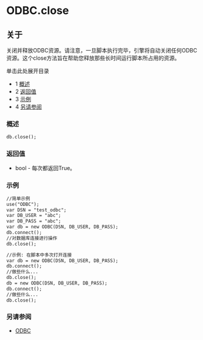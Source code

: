 # ODBC.close 

## 关于

关闭并释放ODBC资源。请注意，一旦脚本执行完毕，引擎将自动关闭任何ODBC资源。这个close方法旨在帮助您释放那些长时间运行脚本所占用的资源。

单击此处展开目录

- 1 [概述](#概述)
- 2 [返回值](#--)
- 3 [示例](#示例)
- 4 [另请参阅](#--)

### 概述

```xml
db.close();
```

### 返回值

- bool - 每次都返回True。

### 示例

```xml
//简单示例
use("ODBC");
var DSN = "test_odbc";
var DB_USER = "abc";
var DB_PASS = "abc";
var db = new ODBC(DSN, DB_USER, DB_PASS);
db.connect();
//对数据库连接进行操作
db.close(); 
```

```xml
//示例: 在脚本中多次打开连接
var db = new ODBC(DSN, DB_USER, DB_PASS);
db.connect();
//做些什么...
db.close();
db = new ODBC(DSN, DB_USER, DB_PASS);
db.connect();
//做些什么...
db.close();
```

### 另请参阅

- [ODBC](ODBC-DSN/index.mdx#about)